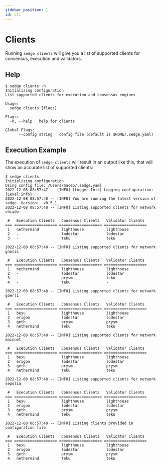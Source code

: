 ```yaml
---
sidebar_position: 1
id: cli
---
```


# Clients

Running `sedge clients` will give you a list of supported clients for consensus, execution and validators.

## Help

```
$ sedge clients -h
Initializing configuration
List supported clients for execution and consensus engines

Usage:
  sedge clients [flags]

Flags:
  -h, --help   help for clients

Global Flags:
      --config string   config file (default is $HOME/.sedge.yaml)
```

## Execution Example

The execution of `sedge clients` will result in an output like this, that will show an accurate list of supported clients:

```
$ sedge clients
Initializing configuration
Using config file: /Users/maceo/.sedge.yaml
2022-12-08 08:57:47 -- [INFO] [Logger Init] Logging configuration: {Level:info}
2022-12-08 08:57:48 -- [INFO] You are running the latest version of sedge. Version:  v0.5.1
2022-12-08 08:57:48 -- [INFO] Listing supported clients for network chiado

 #   Execution Clients   Consensus Clients   Validator Clients
=== =================== =================== ===================
 1   nethermind          lighthouse          lighthouse
 2   -                   lodestar            lodestar
 3   -                   teku                teku

2022-12-08 08:57:48 -- [INFO] Listing supported clients for network gnosis

 #   Execution Clients   Consensus Clients   Validator Clients
=== =================== =================== ===================
 1   nethermind          lighthouse          lighthouse
 2   -                   lodestar            lodestar
 3   -                   prysm               teku
 4   -                   teku                -

2022-12-08 08:57:48 -- [INFO] Listing supported clients for network goerli

 #   Execution Clients   Consensus Clients   Validator Clients
=== =================== =================== ===================
 1   besu                lighthouse          lighthouse
 2   erigon              lodestar            lodestar
 3   geth                prysm               prysm
 4   nethermind          teku                teku

2022-12-08 08:57:48 -- [INFO] Listing supported clients for network mainnet

 #   Execution Clients   Consensus Clients   Validator Clients
=== =================== =================== ===================
 1   besu                lighthouse          lighthouse
 2   erigon              lodestar            lodestar
 3   geth                prysm               prysm
 4   nethermind          teku                teku

2022-12-08 08:57:48 -- [INFO] Listing supported clients for network sepolia

 #   Execution Clients   Consensus Clients   Validator Clients
=== =================== =================== ===================
 1   besu                lighthouse          lighthouse
 2   erigon              lodestar            lodestar
 3   geth                prysm               prysm
 4   nethermind          teku                teku

2022-12-08 08:57:48 -- [INFO] Listing clients provided in configuration file

 #   Execution Clients   Consensus Clients   Validator Clients
=== =================== =================== ===================
 1   besu                lighthouse          lighthouse
 2   erigon              lodestar            lodestar
 3   geth                prysm               prysm
 4   nethermind          teku                teku

```